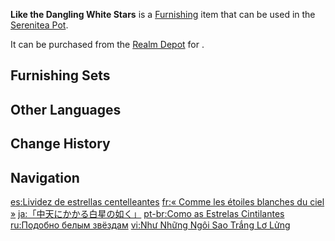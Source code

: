 {{Furnishing Infobox
|id             = 372456
|image          = Item Like the Dangling White Stars.png
|category       = Landform
|subcategory    = Small Shrub
|quality        = 3
|adeptal_energy = 20
|load           = 50
|reduced_load   = 50
|description    = "Eh, since I can't sleep, I might as well continue drawing my star map..."<br>To avoid the obstruction of dense leaves and branches and gain a clear and broad field of view with which to conduct observations, students who study the stars often organize expeditions to the border between the desert and the rainforest, walking along the [[Wall of Samiel]] as they look for research material, so much so that it has practically become a regular study trip of sorts.<br>As for the [[Layla|young woman suffering from a chronic lack of sleep]], she found it hard to sleep in a quiet room, never mind a tent outdoors.<br>But such observations could also give rise to unexpected surprises. For example, she discovered a special plant after persisting in her star map drawings for one night, finding that its pale white leaves had a unique shape that just so happened to be similar to the distribution of certain stars in the sky. It seemed that her drawing this time had an element of serendipity to it.
|mention        = Layla
|source1        = [[Realm Depot]]
}}

'''Like the Dangling White Stars''' is a [[Furnishing]] item that can be used in the [[Serenitea Pot]].

It can be purchased from the [[Realm Depot]] for {{Item|Realm Currency|30|x=80}}.

==Furnishing Sets==
{{Craft Usage|type=Furnishing Set}}

==Other Languages==
{{Other Languages
|en      = Like the Dangling White Stars
|zhs     = 「如悬空的白星」
|zhs_rm  = "Rú Xuánkōng de Bái Xīng"
|zht     = 「如懸空的白星」
|zht_rm  = "Rú Xuánkōng de Bái Xīng"
|zh_tl   = 
|ja      = 「中天にかかる白星の如く」
|ja_rm   = "Chuuten ni Kakaru Shiroboshi no Gotoku"
|ja_tl   = "Like White Stars Hanging on the Sky"
|ko      = 「하늘에 걸린 하얀 별처럼」
|ko_tl   = "Like the White Stars Hung on the Sky"
|es      = Lividez de estrellas centelleantes
|es_tl   = Lividity of Twinkling Stars
|fr      = «&nbsp;Comme les étoiles blanches du ciel&nbsp;»
|fr_tl   = "Like the White Stars of the Sky"
|ru      = Подобно белым звёздам
|ru_tl   = Like the White Stars
|th      = "ราวดาราสุกสกาวค้ำฟ้า"
|th_rm   = 
|th_tl   = 
|vi      = Như Những Ngôi Sao Trắng Lơ Lửng
|vi_tl   = 
|de      = „Wie die Sterne am Himmel“
|de_tl   = "Like Stars in the Sky"
|id      = Layaknya Bintang Putih di Langit
|id_tl   = Like the White Stars in the Sky
|pt      = Como as Estrelas Cintilantes
|pt_tl   = 
|tr      = Sallanan Beyaz Yıldızlar Misali
|tr_tl   = 
|it      = Come le bianche stelle ciondolanti
|it_tl   = 
}}

==Change History==
{{Change History|3.1}}

==Navigation==
{{Furnishing Navbox|exterior}}

[[es:Lividez de estrellas centelleantes]]
[[fr:« Comme les étoiles blanches du ciel »]]
[[ja:「中天にかかる白星の如く」]]
[[pt-br:Como as Estrelas Cintilantes]]
[[ru:Подобно белым звёздам]]
[[vi:Như Những Ngôi Sao Trắng Lơ Lửng]]